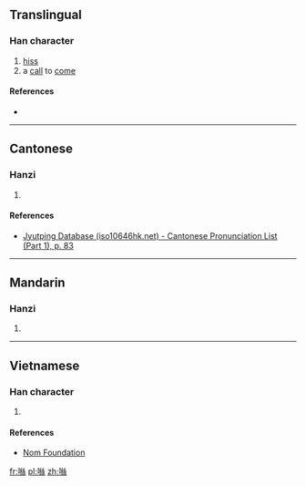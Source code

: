 {{also|咝}}
==Translingual==

===Han character===
{{Han char|rn=30|rad=口|as=12|sn=15|four=|canj=口女火火 (RVFF)|ids=⿰[[口]][[絲]]}}

# [[hiss]]
# a [[call]] to [[come]]

====References====
* {{Han ref|kx=0209.151|hdz=10687.180|uh=565D|ud=22109}}

----

==Cantonese==

===Hanzi===
{{yue-hanzi|jyut=[[si1]]|y=si1}}

# {{defn|lang=yue|sort=口12}}

====References====
*[http://www.iso10646hk.net/jp/document/download.jsp Jyutping Database (iso10646hk.net) - Cantonese Pronunciation List (Part 1), p. 83]

----

==Mandarin==

===Hanzi===
{{cmn-hanzi|sim=咝|pin=[[sī]] ([[si1]])|wg=ssu<sup>1</sup>}}

# {{defn|lang=cmn|sort=口12}}

----

==Vietnamese==

===Han character===
{{vi-hantu|[[ti]]|rs=口12}}

# {{defn|lang=vi|sort=口12}}

====References====
*[http://nomfoundation.org/common/nom_details.php?codepoint=565d Nom Foundation]

[[fr:噝]]
[[pl:噝]]
[[zh:噝]]